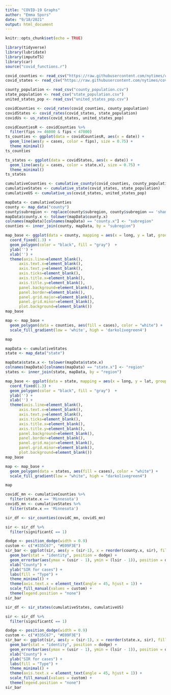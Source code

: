 ```yaml
---
title: "COVID-19 Graphs"
author: "Emma Spors"
date: "9/18/2021"
output: html_document
---
```


```r
knitr::opts_chunk$set(echo = TRUE)
```

```r
library(tidyverse)
library(lubridate)
library(imputeTS)
library(car)
source("covid_functions.r")
```

```r
covid_counties <- read_csv("https://raw.githubusercontent.com/nytimes/covid-19-data/master/us-counties.csv")
covid_states <- read_csv("https://raw.githubusercontent.com/nytimes/covid-19-data/master/us-states.csv")

county_population <- read_csv("county_population.csv")
state_population <- read_csv("state_population.csv")
united_states_pop <- read_csv("united_states_pop.csv")

```

```r
covidCounties <- covid_rates(covid_counties, county_population)
covidStates <- covid_rates(covid_states, state_population)
covidUs <- us_rates(covid_states, united_states_pop)
```


```r
covidCountiesR <- covidCounties %>%
  filter(fips >= 46000 & fips < 47000)
ts_counties <- ggplot(data = covidCountiesR, aes(x = date)) + 
  geom_line(aes(y = cases, color = fips), size = 0.75) + 
  theme_minimal() 
ts_counties
```

```r
ts_states <- ggplot(data = covidStates, aes(x = date)) + 
  geom_line(aes(y = cases, color = state.x), size = 0.75) + 
  theme_minimal() 
ts_states
```

```r
cumulativeCounties <- cumulative_county(covid_counties, county_population)
cumulativeStates <- cumulative_state(covid_states, state_population)
cumulativeUS <- cumulative_us(covid_states, united_states_pop)
```

```r
mapData <- cumulativeCounties
county <- map_data("county")
county$subregion <- replace(county$subregion, county$subregion == 'shannon', 'oglala lakota')
mapData$county.x <- tolower(mapData$county.x)
colnames(mapData)[colnames(mapData) == "county.x"] <- "subregion"
counties <- inner_join(county, mapData, by = "subregion")
```

```r
map_base <- ggplot(data = county, mapping = aes(x = long, y = lat, group = group)) + 
  coord_fixed(1.3) + 
  geom_polygon(color = "black", fill = "gray")  + 
  ylab('') + 
  xlab('') + 
  theme(axis.line=element_blank(),
      axis.text.x=element_blank(),
      axis.text.y=element_blank(),
      axis.ticks=element_blank(),
      axis.title.x=element_blank(),
      axis.title.y=element_blank(),
      panel.background=element_blank(),
      panel.border=element_blank(),
      panel.grid.major=element_blank(),
      panel.grid.minor=element_blank(),
      plot.background=element_blank())
map_base 
```

```r
map <- map_base + 
  geom_polygon(data = counties, aes(fill = cases), color = "white") + 
  scale_fill_gradient(low = 'white', high = 'darkolivegreen4') 

map
```

```r
mapData <- cumulativeStates
state <- map_data("state")

mapData$state.x <- tolower(mapData$state.x)
colnames(mapData)[colnames(mapData) == "state.x"] <- "region"
states <- inner_join(state, mapData, by = "region")
```

```r
map_base <- ggplot(data = state, mapping = aes(x = long, y = lat, group = group)) + 
  coord_fixed(1.3) + 
  geom_polygon(color = "black", fill = "gray")  + 
  ylab('') + 
  xlab('') + 
  theme(axis.line=element_blank(),
      axis.text.x=element_blank(),
      axis.text.y=element_blank(),
      axis.ticks=element_blank(),
      axis.title.x=element_blank(),
      axis.title.y=element_blank(),
      panel.background=element_blank(),
      panel.border=element_blank(),
      panel.grid.major=element_blank(),
      panel.grid.minor=element_blank(),
      plot.background=element_blank())
map_base 
```
```r
map <- map_base + 
  geom_polygon(data = states, aes(fill = cases), color = "white") + 
  scale_fill_gradient(low = "white", high = "darkolivegreen4")

map
```
```r
covidC_mn <- cumulativeCounties %>%
  filter(state.x == 'Minnesota')
covidS_mn <- cumulativeStates %>%
  filter(state.x == 'Minnesota')

sir_df <- sir_counties(covidC_mn, covidS_mn)

sir <- sir_df %>%
  filter(significantC == 1)
```

```r
dodge <- position_dodge(width = 0.9)
custom <- c("#335C67", "#E09F3E")
sir_bar <- ggplot(sir, aes(y = (sir-1), x = reorder(county.x, sir), fill = typeC)) + 
  geom_bar(stat = "identity", position = dodge) + 
  geom_errorbar(aes(ymax = (usir - 1), ymin = (lsir - 1)), position = dodge, width = 0.25) + 
  xlab("County") + 
  ylab("SIR for cases") + 
  labs(fill = "Type") + 
  theme_minimal() + 
  theme(axis.text.x = element_text(angle = 45, hjust = 1)) + 
  scale_fill_manual(values = custom) + 
  theme(legend.position = "none")
sir_bar
```

```r
sir_df <- sir_states(cumulativeStates, cumulativeUS)

sir <- sir_df %>%
  filter(significantC == 1)
```

```r
dodge <- position_dodge(width = 0.9)
custom <- c("#335C67", "#E09F3E")
sir_bar <- ggplot(sir, aes(y = (sir-1), x = reorder(state.x, sir), fill = typeC)) + 
  geom_bar(stat = "identity", position = dodge) + 
  geom_errorbar(aes(ymax = (usir - 1), ymin = (lsir - 1)), position = dodge, width = 0.25) + 
  xlab("County") + 
  ylab("SIR for cases") + 
  labs(fill = "Type") + 
  theme_minimal() + 
  theme(axis.text.x = element_text(angle = 45, hjust = 1)) + 
  scale_fill_manual(values = custom) + 
  theme(legend.position = "none")
sir_bar
```

